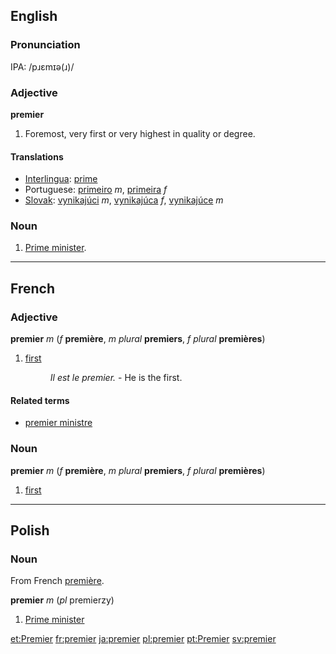 ==English==

=== Pronunciation ===
IPA: /pɹɛmɪə(ɹ)/

=== Adjective ===
'''premier'''
# Foremost, very first or very highest in quality or degree.

==== Translations ====
*[[Interlingua]]: [[prime]]
*Portuguese: [[primeiro]] ''m'', [[primeira]] ''f''
*[[Slovak]]: [[vynikajúci]] ''m'', [[vynikajúca]] ''f'', [[vynikajúce]] ''m''

=== Noun ===
# [[Prime minister]].

<!--Add translations to "prime minister" (the ones previously here have been moved there-->

----
==French==
=== Adjective ===
'''premier''' ''m'' (''f'' '''première''', ''m plural'' '''premiers''', ''f plural'' '''premières''')
# [[first]]
#: ''Il est le premier.'' - He is the first.

====Related terms====
*[[premier ministre]]

===Noun===
'''premier''' ''m'' (''f'' '''première''', ''m plural'' '''premiers''', ''f plural'' '''premières''')
# [[first]]
----
==Polish==
===Noun===
From French [[première]].

'''premier''' ''m'' (''pl'' premierzy)
#[[Prime minister]]

[[et:Premier]]
[[fr:premier]]
[[ja:premier]]
[[pl:premier]]
[[pt:Premier]]
[[sv:premier]]